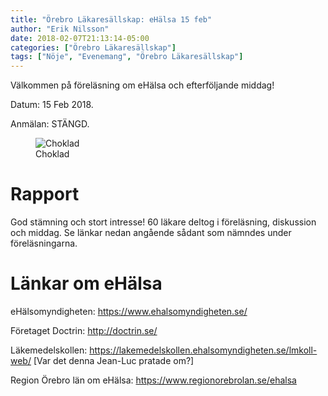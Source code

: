 ```yaml
---
title: "Örebro Läkaresällskap: eHälsa 15 feb"
author: "Erik Nilsson"
date: 2018-02-07T21:13:14-05:00
categories: ["Örebro Läkaresällskap"]
tags: ["Nöje", "Evenemang", "Örebro Läkaresällskap"]
---
```


Välkommen på föreläsning om eHälsa och efterföljande middag! 

Datum: 15 Feb 2018. 

Anmälan: STÄNGD.

![Choklad](/affisch_choklad.jpg)

# Rapport

God stämning och stort intresse! 60 läkare deltog i föreläsning, diskussion och middag. Se länkar nedan angående sådant som nämndes under föreläsningarna.

# Länkar om eHälsa

eHälsomyndigheten: <https://www.ehalsomyndigheten.se/>

Företaget Doctrin: <http://doctrin.se/>

Läkemedelskollen: <https://lakemedelskollen.ehalsomyndigheten.se/lmkoll-web/> [Var det denna Jean-Luc pratade om?]

Region Örebro län om eHälsa: <https://www.regionorebrolan.se/ehalsa>

